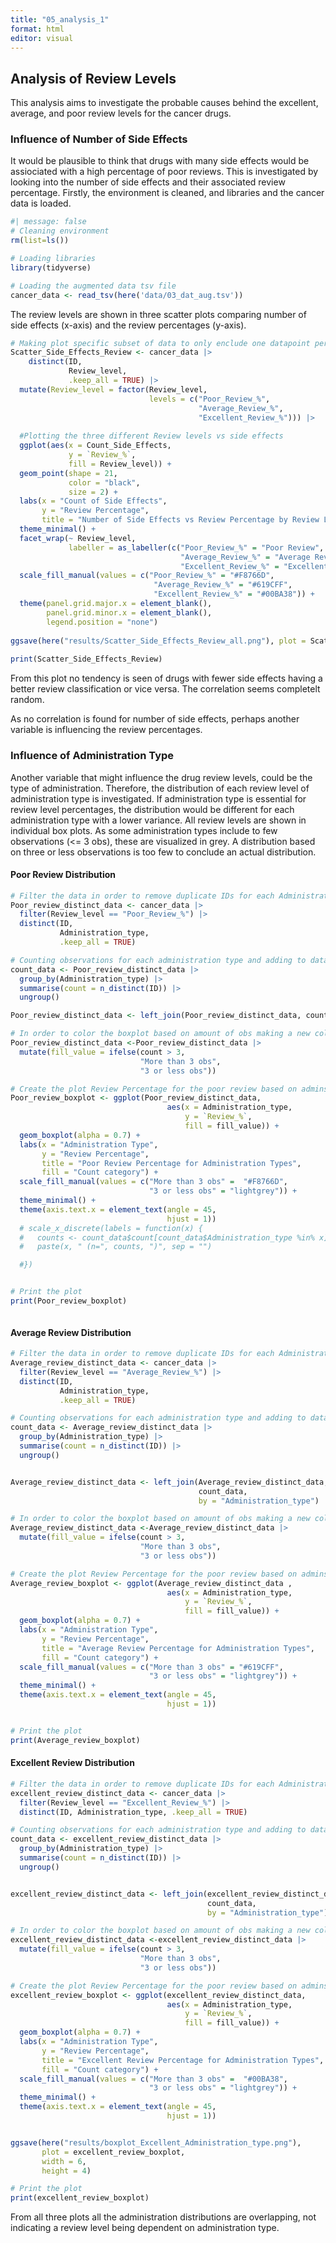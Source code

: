 ```yaml
---
title: "05_analysis_1"
format: html
editor: visual
---
```


## Analysis of Review Levels

This analysis aims to investigate the probable causes behind the excellent, average, and poor review levels for the cancer drugs.

### Influence of Number of Side Effects

It would be plausible to think that drugs with many side effects would be assiociated with a high percentage of poor reviews. This is investigated by looking into the number of side effects and their associated review percentage. Firstly, the environment is cleaned, and libraries and the cancer data is loaded.

```r
#| message: false
# Cleaning environment
rm(list=ls())

# Loading libraries
library(tidyverse)

# Loading the augmented data tsv file 
cancer_data <- read_tsv(here('data/03_dat_aug.tsv'))

```

The review levels are shown in three scatter plots comparing number of side effects (x-axis) and the review percentages (y-axis).

```r

# Making plot specific subset of data to only enclude one datapoint per unique ID and Review level.
Scatter_Side_Effects_Review <- cancer_data |> 
    distinct(ID, 
             Review_level,
             .keep_all = TRUE) |> 
  mutate(Review_level = factor(Review_level,
                               levels = c("Poor_Review_%", 
                                          "Average_Review_%", 
                                          "Excellent_Review_%"))) |> 
  
  #Plotting the three different Review levels vs side effects
  ggplot(aes(x = Count_Side_Effects,
             y = `Review_%`,
             fill = Review_level)) +
  geom_point(shape = 21,
             color = "black",
             size = 2) + 
  labs(x = "Count of Side Effects", 
       y = "Review Percentage", 
       title = "Number of Side Effects vs Review Percentage by Review Level") +
  theme_minimal() +
  facet_wrap(~ Review_level,
             labeller = as_labeller(c("Poor_Review_%" = "Poor Review", 
                                      "Average_Review_%" = "Average Review", 
                                      "Excellent_Review_%" = "Excellent Review"))) +     
  scale_fill_manual(values = c("Poor_Review_%" = "#F8766D",
                                "Average_Review_%" = "#619CFF",
                                "Excellent_Review_%" = "#00BA38")) +
  theme(panel.grid.major.x = element_blank(),
        panel.grid.minor.x = element_blank(),
        legend.position = "none")
  
ggsave(here("results/Scatter_Side_Effects_Review_all.png"), plot = Scatter_Side_Effects_Review, width = 6, height = 4)
  
print(Scatter_Side_Effects_Review)

```

From this plot no tendency is seen of drugs with fewer side effects having a better review classification or vice versa. The correlation seems completelt random.

As no correlation is found for number of side effects, perhaps another variable is influencing the review percentages.

### Influence of Administration Type

Another variable that might influence the drug review levels, could be the type of administration. Therefore, the distribution of each review level of administration type is investigated. If administration type is essential for review level percentages, the distribution would be different for each administration type with a lower variance. All review levels are shown in individual box plots. As some administration types include to few observations (\<= 3 obs), these are visualized in grey. A distribution based on three or less observations is too few to conclude an actual distribution.

#### Poor Review Distribution

```r

# Filter the data in order to remove duplicate IDs for each Administration type
Poor_review_distinct_data <- cancer_data |> 
  filter(Review_level == "Poor_Review_%") |> 
  distinct(ID, 
           Administration_type,
           .keep_all = TRUE) 

# Counting observations for each administration type and adding to dataframe by leftjoining.
count_data <- Poor_review_distinct_data |> 
  group_by(Administration_type) |> 
  summarise(count = n_distinct(ID)) |> 
  ungroup()

Poor_review_distinct_data <- left_join(Poor_review_distinct_data, count_data, by = "Administration_type")

# In order to color the boxplot based on amount of obs making a new column.
Poor_review_distinct_data <-Poor_review_distinct_data |> 
  mutate(fill_value = ifelse(count > 3, 
                             "More than 3 obs",
                             "3 or less obs"))

# Create the plot Review Percentage for the poor review based on adminstartion type
Poor_review_boxplot <- ggplot(Poor_review_distinct_data,
                                   aes(x = Administration_type,
                                       y = `Review_%`,
                                       fill = fill_value)) +
  geom_boxplot(alpha = 0.7) +
  labs(x = "Administration Type",
       y = "Review Percentage",
       title = "Poor Review Percentage for Administration Types", 
       fill = "Count category") +
  scale_fill_manual(values = c("More than 3 obs" =  "#F8766D",
                               "3 or less obs" = "lightgrey")) +
  theme_minimal() + 
  theme(axis.text.x = element_text(angle = 45,
                                   hjust = 1))   
  # scale_x_discrete(labels = function(x) {
  #   counts <- count_data$count[count_data$Administration_type %in% x]
  #   paste(x, " (n=", counts, ")", sep = "")

  #})


# Print the plot
print(Poor_review_boxplot)



```

#### Average Review Distribution

```r
# Filter the data in order to remove duplicate IDs for each Administration type
Average_review_distinct_data <- cancer_data |> 
  filter(Review_level == "Average_Review_%") |> 
  distinct(ID,
           Administration_type,
           .keep_all = TRUE) 

# Counting observations for each administration type and adding to dataframe by leftjoining.
count_data <- Average_review_distinct_data |> 
  group_by(Administration_type) |> 
  summarise(count = n_distinct(ID)) |> 
  ungroup()


Average_review_distinct_data <- left_join(Average_review_distinct_data,
                                          count_data,
                                          by = "Administration_type")

# In order to color the boxplot based on amount of obs making a new column.
Average_review_distinct_data <-Average_review_distinct_data |> 
  mutate(fill_value = ifelse(count > 3, 
                             "More than 3 obs",
                             "3 or less obs"))

# Create the plot Review Percentage for the poor review based on adminstartion type
Average_review_boxplot <- ggplot(Average_review_distinct_data ,
                                   aes(x = Administration_type,
                                       y = `Review_%`,
                                       fill = fill_value)) +
  geom_boxplot(alpha = 0.7) +
  labs(x = "Administration Type",
       y = "Review Percentage",
       title = "Average Review Percentage for Administration Types", 
       fill = "Count category") +
  scale_fill_manual(values = c("More than 3 obs" = "#619CFF",
                               "3 or less obs" = "lightgrey")) +
  theme_minimal() + 
  theme(axis.text.x = element_text(angle = 45,
                                   hjust = 1))   


# Print the plot
print(Average_review_boxplot)

```

#### Excellent Review Distribution

```r

# Filter the data in order to remove duplicate IDs for each Administration type
excellent_review_distinct_data <- cancer_data |> 
  filter(Review_level == "Excellent_Review_%") |> 
  distinct(ID, Administration_type, .keep_all = TRUE) 

# Counting observations for each administration type and adding to dataframe by leftjoining.
count_data <- excellent_review_distinct_data |> 
  group_by(Administration_type) |> 
  summarise(count = n_distinct(ID)) |> 
  ungroup()


excellent_review_distinct_data <- left_join(excellent_review_distinct_data,
                                            count_data,
                                            by = "Administration_type")

# In order to color the boxplot based on amount of obs making a new column.
excellent_review_distinct_data <-excellent_review_distinct_data |> 
  mutate(fill_value = ifelse(count > 3,
                             "More than 3 obs",
                             "3 or less obs"))

# Create the plot Review Percentage for the poor review based on adminstartion type
excellent_review_boxplot <- ggplot(excellent_review_distinct_data,
                                   aes(x = Administration_type,
                                       y = `Review_%`,
                                       fill = fill_value)) +
  geom_boxplot(alpha = 0.7) +
  labs(x = "Administration Type",
       y = "Review Percentage",
       title = "Excellent Review Percentage for Administration Types", 
       fill = "Count category") +
  scale_fill_manual(values = c("More than 3 obs" =  "#00BA38",
                               "3 or less obs" = "lightgrey")) +
  theme_minimal() + 
  theme(axis.text.x = element_text(angle = 45,
                                   hjust = 1))   


ggsave(here("results/boxplot_Excellent_Administration_type.png"),
       plot = excellent_review_boxplot,
       width = 6,
       height = 4)

# Print the plot
print(excellent_review_boxplot)

```

From all three plots all the administration distributions are overlapping, not indicating a review level being dependent on administration type.
